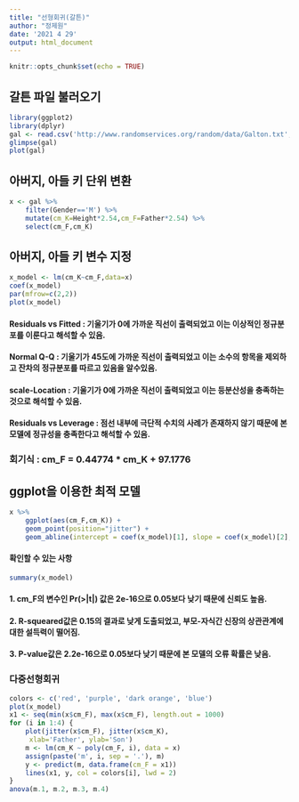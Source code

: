 ```yaml
---
title: "선형회귀(갈튼)"
author: "정제원"
date: '2021 4 29'
output: html_document
---
```


```r
knitr::opts_chunk$set(echo = TRUE)
```

## 갈튼 파일 불러오기

```r
library(ggplot2)
library(dplyr)
gal <- read.csv('http://www.randomservices.org/random/data/Galton.txt', sep='\t')
glimpse(gal)
plot(gal)
```

## 아버지, 아들 키 단위 변환
```r
x <- gal %>% 
    filter(Gender=='M') %>% 
    mutate(cm_K=Height*2.54,cm_F=Father*2.54) %>% 
    select(cm_F,cm_K)
```

## 아버지, 아들 키 변수 지정
```r
x_model <- lm(cm_K~cm_F,data=x)
coef(x_model)
par(mfrow=c(2,2))
plot(x_model)
```
#### Residuals vs Fitted : 기울기가 0에 가까운 직선이 출력되었고 이는 이상적인 정규분포를 이룬다고 해석할 수 있음.
#### Normal Q-Q : 기울기가 45도에 가까운 직선이 출력되었고 이는 소수의 항목을 제외하고 잔차의 정규분포를 따르고 있음을 알수있음.
#### scale-Location : 기울기가 0에 가까운 직선이 출력되었고 이는 등분산성을 충족하는 것으로 해석할 수 있음.
#### Residuals vs Leverage : 점선 내부에 극단적 수치의 사례가 존재하지 않기 때문에 본 모델에 정규성을 충족한다고 해석할 수 있음. 

### 회기식 : cm_F = 0.44774 * cm_K + 97.1776

## ggplot을 이용한 최적 모델
```r
x %>% 
    ggplot(aes(cm_F,cm_K)) +
    geom_point(position="jitter") +
    geom_abline(intercept = coef(x_model)[1], slope = coef(x_model)[2], col='red')
```

#### 확인할 수 있는 사항
```r
summary(x_model)
```

#### 1. cm_F의 변수인 Pr(>|t|) 값은 2e-16으로 0.05보다 낮기 때문에 신뢰도 높음.
#### 2. R-squeared값은 0.15의 결과로 낮게 도출되었고, 부모-자식간 신장의 상관관계에 대한 설득력이 떨어짐.
#### 3. P-value값은 2.2e-16으로 0.05보다 낮기 때문에 본 모델의 오류 확률은 낮음.

### 다중선형회귀

```r
colors <- c('red', 'purple', 'dark orange', 'blue')
plot(x_model)
x1 <- seq(min(x$cm_F), max(x$cm_F), length.out = 1000)
for (i in 1:4) {
    plot(jitter(x$cm_F), jitter(x$cm_K),
     xlab='Father', ylab='Son')
    m <- lm(cm_K ~ poly(cm_F, i), data = x)
    assign(paste('m', i, sep = '.'), m)
    y <- predict(m, data.frame(cm_F = x1))
    lines(x1, y, col = colors[i], lwd = 2)
}
anova(m.1, m.2, m.3, m.4)
```


